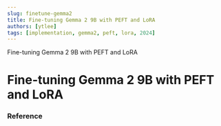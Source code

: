 ```yaml
---
slug: finetune-gemma2 
title: Fine-tuning Gemma 2 9B with PEFT and LoRA 
authors: [ytlee]
tags: [implementation, gemma2, peft, lora, 2024]
---
```

Fine-tuning Gemma 2 9B with PEFT and LoRA 
<!-- truncate -->


# Fine-tuning Gemma 2 9B with PEFT and LoRA 


### Reference
<!-- [DataCamp Tutorial](https://www.datacamp.com/tutorial/fine-tuning-gemma-2) -->